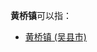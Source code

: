'''黄桥镇'''可以指：
{{PRC admin/disambig|32/12/83/100/000|34/12/26/114/000|36/08/22/104/000|43/05/25/106/000}}
*[[黄桥镇_(吴县市)|黄桥镇 (吴县市)]]
{{disambig|cat=三字中国镇名消歧义}}